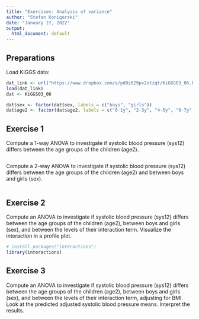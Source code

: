 ```yaml
---
title: "Exercises: Analysis of variance"
author: "Stefan Konigorski"
date: "January 27, 2022"
output:
  html_document: default
---
```


## Preparations

Load KiGGS data:

```r
dat_link <- url("https://www.dropbox.com/s/pd0z829pv2otzqt/KiGGS03_06.RData?dl=1")
load(dat_link)
dat <- KiGGS03_06

dat$sex <- factor(dat$sex, labels = c("boys", "girls"))
dat$age2 <- factor(dat$age2, labels = c("0-1y", "2-3y", "4-5y", "6-7y", "8-9y", "10-11y", "12-13y", "14-15y", "16-17y"))
```

## Exercise 1

Compute a 1-way ANOVA to investigate if systolic blood pressure (sys12) differs between the age groups of the children (age2).

```r
```

Compute a 2-way ANOVA to investigate if systolic blood pressure (sys12) differs between the age groups of the children (age2) and between boys and girls (sex).

```r
```

## Exercise 2

Compute an ANOVA to investigate if systolic blood pressure (sys12) differs between the age groups of the children (age2), between boys and girls (sex), and between the levels of their interaction term. Visualize the interaction in a profile plot.

```r
# install.packages("interactions")
library(interactions)
```

## Exercise 3

Compute an ANOVA to investigate if systolic blood pressure (sys12) differs between the age groups of the children (age2), between boys and girls (sex), and between the levels of their interaction term, adjusting for BMI. Look at the predicted adjusted systolic blood pressure means. Interpret the results.

```r
```

